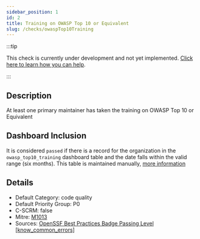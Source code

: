 ```yaml
---
sidebar_position: 1
id: 2
title: Training on OWASP Top 10 or Equivalent
slug: /checks/owaspTop10Training
---
```


<!-- BANNER:START -->
:::tip

This check is currently under development and not yet implemented. [Click here to learn how you can help](/contribute).

:::
<!-- BANNER:END -->

<!-- DESCRIPTION:START -->
## Description
At least one primary maintainer has taken the training on OWASP Top 10 or Equivalent
<!-- DESCRIPTION:END -->

## Dashboard Inclusion

It is considered `passed` if there is a record for the organization in the `owasp_top10_training` dashboard table and the date falls within the valid range (six months). This table is maintained manually, [more information](https://github.com/secure-dashboards/openjs-foundation-dashboard/issues/63)

<!-- DETAILS:START -->
## Details
- Default Category: code quality
- Default Priority Group: P0
- C-SCRM: false
- Mitre: [M1013](https://attack.mitre.org/mitigations/M1013/)
- Sources: [OpenSSF Best Practices Badge Passing Level [know_common_errors]](https://www.bestpractices.dev/en/criteria?details=true&rationale=true#0.know_common_errors)

<!-- DETAILS:END -->
